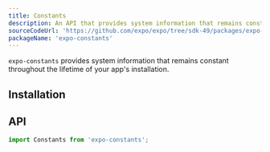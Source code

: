 ```yaml
---
title: Constants
description: An API that provides system information that remains constant throughout the lifetime of your app's installation.
sourceCodeUrl: 'https://github.com/expo/expo/tree/sdk-49/packages/expo-constants'
packageName: 'expo-constants'
---
```



`expo-constants` provides system information that remains constant throughout the lifetime of your app's installation.

<PlatformsSection android emulator ios simulator web />

## Installation

<APIInstallSection />

## API

```js
import Constants from 'expo-constants';
```

<APISection packageName="expo-constants" apiName="Constants" />
